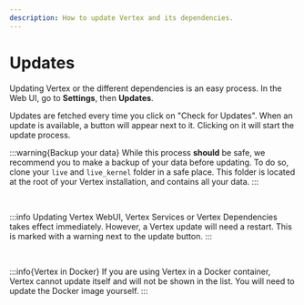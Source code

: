 ```yaml
---
description: How to update Vertex and its dependencies.
---
```


# Updates

Updating Vertex or the different dependencies is an easy process. In the Web UI, go to **Settings**, then **Updates**.

Updates are fetched every time you click on "Check for Updates". When an update is available, a button will appear next to it. Clicking on it will start the update process.

:::warning{Backup your data}
While this process __should__ be safe, we recommend you to make a backup of your data before updating. To do so, clone your `live` and `live_kernel` folder in a safe place. This folder is located at the root of your Vertex installation, and contains all your data.
:::

<br/>

:::info
Updating Vertex WebUI, Vertex Services or Vertex Dependencies takes effect immediately. However, a Vertex update will need a restart. This is marked with a warning next to the update button.
:::

<br/>

:::info{Vertex in Docker}
If you are using Vertex in a Docker container, Vertex cannot update itself and will not be shown in the list. You will need to update the Docker image yourself.
:::
